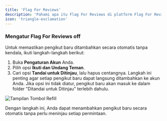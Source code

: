 ```yaml
---
title: 'Flag For Reviews'
description: 'Pahami apa itu Flag For Reviews di platform Flag For Reviews dan bagaimana cara mengaturnya.'
icon: 'triangle-exclamation'
---
```

### Mengatur Flag For Reviews off
Untuk memastikan pengikut baru ditambahkan secara otomatis tanpa kendala, ikuti langkah-langkah berikut:

1. Buka **Pengaturan Akun** Anda.
2. Pilih opsi **Ikuti dan Undang Teman**.
3. Cari opsi **Tandai untuk Ditinjau**, lalu hapus centangnya. Langkah ini penting agar setiap pengikut baru dapat langsung ditambahkan ke akun Anda. Jika opsi ini tidak diatur, pengikut baru akan masuk ke dalam folder "Ditandai untuk Ditinjau" terlebih dahulu.
<Frame>
    <img src="/images/ffr.png" alt="Tampilan Tombol Refill" />
</Frame>

Dengan langkah ini, Anda dapat menambahkan pengikut baru secara otomatis tanpa perlu meninjau setiap permintaan.